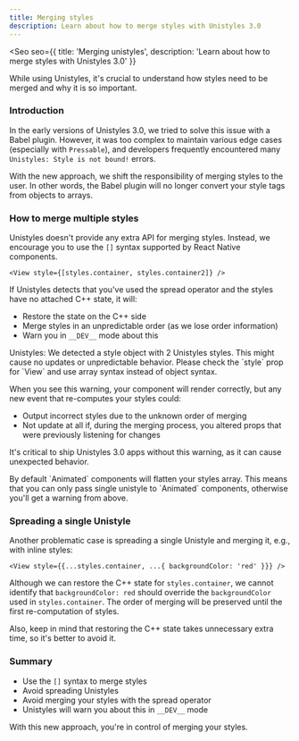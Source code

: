 ```yaml
---
title: Merging styles
description: Learn about how to merge styles with Unistyles 3.0
---
```



<Seo
    seo={{
        title: 'Merging unistyles',
        description: 'Learn about how to merge styles with Unistyles 3.0'
    }}
>

While using Unistyles, it's crucial to understand how styles need to be merged and why it is so important.

### Introduction

In the early versions of Unistyles 3.0, we tried to solve this issue with a Babel plugin. However, it was too complex to maintain various edge cases (especially with `Pressable`), and developers frequently encountered many `Unistyles: Style is not bound!` errors.

With the new approach, we shift the responsibility of merging styles to the user. In other words, the Babel plugin will no longer convert your style tags from objects to arrays.

### How to merge multiple styles

Unistyles doesn't provide any extra API for merging styles. Instead, we encourage you to use the `[]` syntax supported by React Native components.

```tsx
<View style={[styles.container, styles.container2]} />
```

If Unistyles detects that you've used the spread operator and the styles have no attached C++ state, it will:
- Restore the state on the C++ side
- Merge styles in an unpredictable order (as we lose order information)
- Warn you in `__DEV__` mode about this

<Aside title="Example error" type="caution">
Unistyles: We detected a style object with 2 Unistyles styles. This might cause no updates or unpredictable behavior. Please check the `style` prop for `View` and use array syntax instead of object syntax.
</Aside>

When you see this warning, your component will render correctly, but any new event that re-computes your styles could:
- Output incorrect styles due to the unknown order of merging
- Not update at all if, during the merging process, you altered props that were previously listening for changes

It's critical to ship Unistyles 3.0 apps without this warning, as it can cause unexpected behavior.

<Aside title="Reanimated" type="caution">
By default `Animated` components will flatten your styles array. This means that you can only pass single unistyle to `Animated` components, otherwise you'll get a warning from above.
</Aside>

### Spreading a single Unistyle

Another problematic case is spreading a single Unistyle and merging it, e.g., with inline styles:

```tsx
<View style={{...styles.container, ...{ backgroundColor: 'red' }}} />
```

Although we can restore the C++ state for `styles.container`, we cannot identify that `backgroundColor: red` should override the `backgroundColor` used in `styles.container`. The order of merging will be preserved until the first re-computation of styles.

Also, keep in mind that restoring the C++ state takes unnecessary extra time, so it's better to avoid it.

### Summary

- Use the `[]` syntax to merge styles
- Avoid spreading Unistyles
- Avoid merging your styles with the spread operator
- Unistyles will warn you about this in `__DEV__` mode

With this new approach, you're in control of merging your styles.

</Seo>
